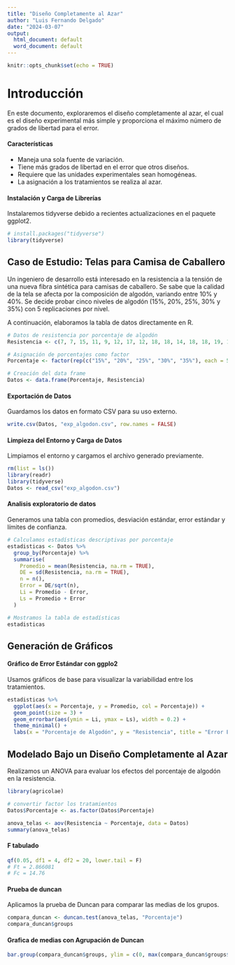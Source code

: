 ```yaml
---
title: "Diseño Completamente al Azar"
author: "Luis Fernando Delgado"
date: "2024-03-07"
output:
  html_document: default
  word_document: default
---
```



```r
knitr::opts_chunk$set(echo = TRUE)
```

# Introducción

En este documento, exploraremos el diseño completamente al azar, el cual es el diseño experimental más simple y proporciona el máximo número de grados de libertad para el error.

#### Características

- Maneja una sola fuente de variación.
- Tiene más grados de libertad en el error que otros diseños.
- Requiere que las unidades experimentales sean homogéneas.
- La asignación a los tratamientos se realiza al azar.

#### Instalación y Carga de Librerías

Instalaremos tidyverse debido a recientes actualizaciones en el paquete ggplot2.

```r
# install.packages("tidyverse")
library(tidyverse)
```

## Caso de Estudio: Telas para Camisa de Caballero

Un ingeniero de desarrollo está interesado en la resistencia a la tensión de una nueva fibra sintética para camisas de caballero. Se sabe que la calidad de la tela se afecta por la composición de algodón, variando entre 10% y 40%. Se decide probar cinco niveles de algodón (15%, 20%, 25%, 30% y 35%) con 5 replicaciones por nivel.

A continuación, elaboramos la tabla de datos directamente en R.

```r
# Datos de resistencia por porcentaje de algodón
Resistencia <- c(7, 7, 15, 11, 9, 12, 17, 12, 18, 18, 14, 18, 18, 19, 19, 19, 25, 22, 19, 23, 7, 10, 11, 15, 11)

# Asignación de porcentajes como factor
Porcentaje <- factor(rep(c("15%", "20%", "25%", "30%", "35%"), each = 5))

# Creación del data frame
Datos <- data.frame(Porcentaje, Resistencia)
```

#### Exportación de Datos

Guardamos los datos en formato CSV para su uso externo.

```r
write.csv(Datos, "exp_algodon.csv", row.names = FALSE)
```

#### Limpieza del Entorno y Carga de Datos

Limpiamos el entorno y cargamos el archivo generado previamente.

```r
rm(list = ls())
library(readr)
library(tidyverse)
Datos <- read_csv("exp_algodon.csv")
```

#### Analisis exploratorio de datos

Generamos una tabla con promedios, desviación estándar, error estándar y límites de confianza.

```r
# Calculamos estadísticas descriptivas por porcentaje
estadisticas <- Datos %>%
  group_by(Porcentaje) %>%
  summarise(
    Promedio = mean(Resistencia, na.rm = TRUE),
    DE = sd(Resistencia, na.rm = TRUE),
    n = n(),
    Error = DE/sqrt(n),
    Li = Promedio - Error,
    Ls = Promedio + Error
  )

# Mostramos la tabla de estadísticas
estadisticas
```

## Generación de Gráficos
#### Gráfico de Error Estándar con ggplo2

Usamos gráficos de base para visualizar la variabilidad entre los tratamientos.

```r
estadisticas %>%
  ggplot(aes(x = Porcentaje, y = Promedio, col = Porcentaje)) +
  geom_point(size = 3) +
  geom_errorbar(aes(ymin = Li, ymax = Ls), width = 0.2) +
  theme_minimal() +
  labs(x = "Porcentaje de Algodón", y = "Resistencia", title = "Error Estándar de la Resistencia")

```
## Modelado Bajo un Diseño Completamente al Azar

Realizamos un ANOVA para evaluar los efectos del porcentaje de algodón en la resistencia.

```r
library(agricolae)

# convertir factor los tratamientos
Datos$Porcentaje <- as.factor(Datos$Porcentaje)

anova_telas <- aov(Resistencia ~ Porcentaje, data = Datos)
summary(anova_telas)
```
#### F tabulado

```r

qf(0.05, df1 = 4, df2 = 20, lower.tail = F)
# Ft = 2.866081
# Fc = 14.76
```

#### Prueba de duncan
Aplicamos la prueba de Duncan para comparar las medias de los grupos.

```r
compara_duncan <- duncan.test(anova_telas, "Porcentaje")
compara_duncan$groups
```

#### Grafica de medias con Agrupación de Duncan

```r
bar.group(compara_duncan$groups, ylim = c(0, max(compara_duncan$groups$Resistencia) * 1.4))
```